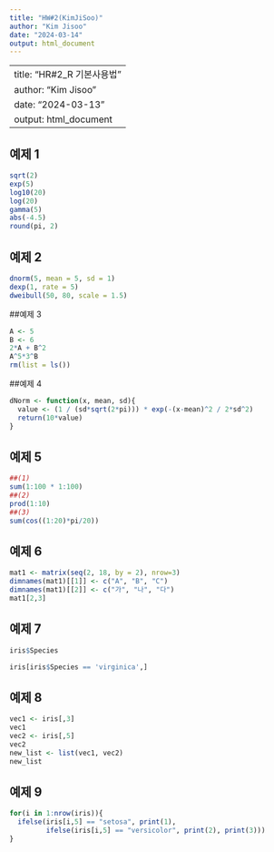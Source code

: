 ```yaml
---
title: "HW#2(KimJiSoo)"
author: "Kim Jisoo"
date: "2024-03-14"
output: html_document
---
```


---
title: "HR#2_R 기본사용법"
author: "Kim Jisoo"
date: "2024-03-13"
output: html_document
---

## 예제 1

```r
sqrt(2)
exp(5)
log10(20)
log(20)
gamma(5)
abs(-4.5)
round(pi, 2)
```

## 예제 2

```r
dnorm(5, mean = 5, sd = 1)
dexp(1, rate = 5)
dweibull(50, 80, scale = 1.5)
```

##예제 3

```r
A <- 5
B <- 6
2*A + B^2
A^5*3^B
rm(list = ls())
```

##예제 4

```r
dNorm <- function(x, mean, sd){
  value <- (1 / (sd*sqrt(2*pi))) * exp(-(x-mean)^2 / 2*sd^2)
  return(10*value)
}
```

## 예제 5

```r
##(1)
sum(1:100 * 1:100)
##(2)
prod(1:10)
##(3)
sum(cos((1:20)*pi/20))
```

## 예제 6

```r
mat1 <- matrix(seq(2, 18, by = 2), nrow=3)
dimnames(mat1)[[1]] <- c("A", "B", "C")
dimnames(mat1)[[2]] <- c("가", "나", "다")
mat1[2,3]
```

## 예제 7

```r
iris$Species

iris[iris$Species == 'virginica',]
```

## 예제 8

```r
vec1 <- iris[,3]
vec1
vec2 <- iris[,5]
vec2
new_list <- list(vec1, vec2)
new_list
```

## 예제 9

```r
for(i in 1:nrow(iris)){
  ifelse(iris[i,5] == "setosa", print(1),
         ifelse(iris[i,5] == "versicolor", print(2), print(3)))
}
```
